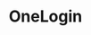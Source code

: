---
title: OneLogin
id: onelogin
description: ''
slug: /onelogin 
keywords: 
 - faq
 - help
pagination_next: null
pagination_prev: null
last_update: 
   date: 03/29/2023
   author: Patricia McPhee
draft: false
doc_type: how-to
displayed_sidebar: secureWorkforceSidebar
---